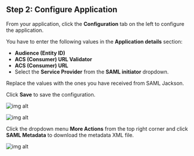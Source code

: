 ## Step 2: Configure Application

From your application, click the **Configuration** tab on the left to configure the application.

You have to enter the following values in the **Application details** section:

- **Audience (Entity ID)**
- **ACS (Consumer) URL Validator**
- **ACS (Consumer) URL**
- Select the **Service Provider** from the **SAML initiator** dropdown.

Replace the values with the ones you have received from SAML Jackson.

Click **Save** to save the configuration.

![img alt](/img/sso-providers/onelogin/4.png)

![img alt](/img/sso-providers/onelogin/7.png)

Click the dropdown menu **More Actions** from the top right corner and click **SAML Metadata** to download the metadata XML file.

![img alt](/img/sso-providers/onelogin/5.png)
